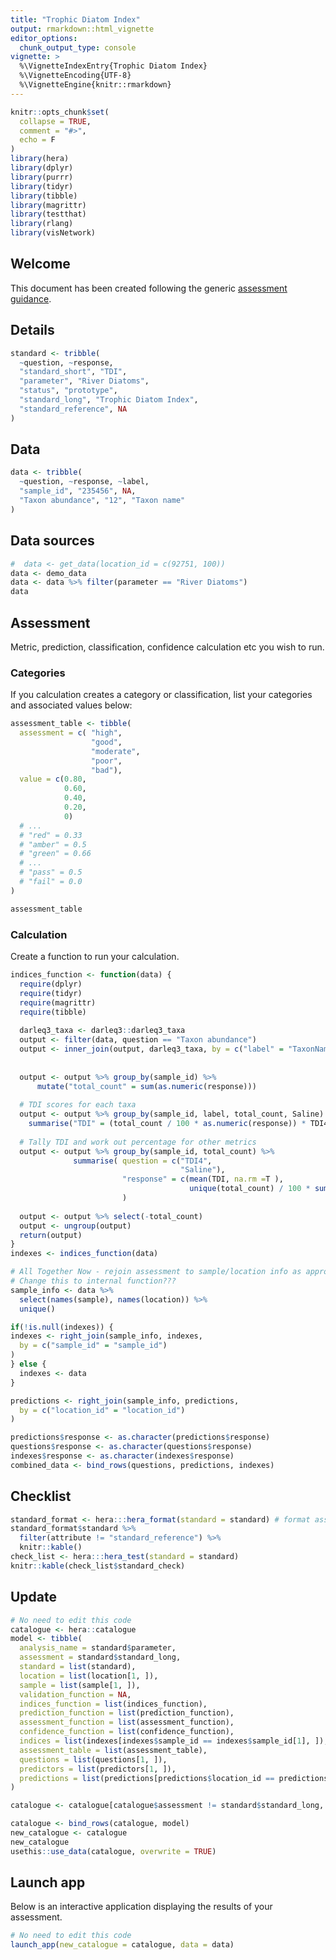 ```yaml
---
title: "Trophic Diatom Index"
output: rmarkdown::html_vignette
editor_options: 
  chunk_output_type: console
vignette: >
  %\VignetteIndexEntry{Trophic Diatom Index}
  %\VignetteEncoding{UTF-8}  
  %\VignetteEngine{knitr::rmarkdown}
---
```


```r
knitr::opts_chunk$set(
  collapse = TRUE,
  comment = "#>",
  echo = F
)
library(hera)
library(dplyr)
library(purrr)
library(tidyr)
library(tibble)
library(magrittr)
library(testthat)
library(rlang)
library(visNetwork)
```

## Welcome

This document has been created following the generic [assessment guidance](https://ecodata1.github.io/hera/articles/development_guide.html).

## Details

<!-- Create a new regulatory assessment by changing the CAPITLIZE info below: -->

```r

standard <- tribble(
  ~question, ~response,
  "standard_short", "TDI", 
  "parameter", "River Diatoms", 
  "status", "prototype",
  "standard_long", "Trophic Diatom Index", 
  "standard_reference", NA
)


```

## Data

```r
data <- tribble(
  ~question, ~response, ~label,
  "sample_id", "235456", NA,
  "Taxon abundance", "12", "Taxon name"
)
```

## Data sources

```r
#  data <- get_data(location_id = c(92751, 100))
data <- demo_data
data <- data %>% filter(parameter == "River Diatoms")
data
```

## Assessment

Metric, prediction, classification, confidence calculation etc you wish to run.

### Categories

If you calculation creates a category or classification, list your categories and associated values below:

```r

assessment_table <- tibble(
  assessment = c( "high", 
                  "good", 
                  "moderate",
                  "poor",
                  "bad"),
  value = c(0.80,
            0.60,
            0.40,
            0.20,
            0)
  # ...
  # "red" = 0.33
  # "amber" = 0.5
  # "green" = 0.66
  # ...
  # "pass" = 0.5
  # "fail" = 0.0
)

assessment_table
```

### Calculation

Create a function to run your calculation.

```r

indices_function <- function(data) {
  require(dplyr)
  require(tidyr)
  require(magrittr)
  require(tibble)
  
  darleq3_taxa <- darleq3::darleq3_taxa
  output <- filter(data, question == "Taxon abundance")
  output <- inner_join(output, darleq3_taxa, by = c("label" = "TaxonName"))
  
  
  output <- output %>% group_by(sample_id) %>% 
      mutate("total_count" = sum(as.numeric(response)))
  
  # TDI scores for each taxa
  output <- output %>% group_by(sample_id, label, total_count, Saline) %>% 
    summarise("TDI" = (total_count / 100 * as.numeric(response)) * TDI4)
  
  # Tally TDI and work out percentage for other metrics
  output <- output %>% group_by(sample_id, total_count) %>% 
              summarise( question = c("TDI4",
                                      "Saline"),
                         "response" = c(mean(TDI, na.rm =T ),
                                        unique(total_count) / 100 * sum(Saline))
                         )
  
  output <- output %>% select(-total_count)
  output <- ungroup(output)
  return(output)
}
indexes <- indices_function(data)
```


```r

# All Together Now - rejoin assessment to sample/location info as appropriate
# Change this to internal function???
sample_info <- data %>% 
  select(names(sample), names(location)) %>%
  unique()

if(!is.null(indexes)) {
indexes <- right_join(sample_info, indexes,
  by = c("sample_id" = "sample_id")
)
} else {
  indexes <- data
}

predictions <- right_join(sample_info, predictions,
  by = c("location_id" = "location_id")
)

predictions$response <- as.character(predictions$response)
questions$response <- as.character(questions$response)
indexes$response <- as.character(indexes$response)
combined_data <- bind_rows(questions, predictions, indexes)
```

## Checklist

```r
standard_format <- hera:::hera_format(standard = standard) # format assessment data
standard_format$standard %>%
  filter(attribute != "standard_reference") %>%
  knitr::kable()
check_list <- hera:::hera_test(standard = standard)
knitr::kable(check_list$standard_check)
```

## Update

```r
# No need to edit this code
catalogue <- hera::catalogue
model <- tibble(
  analysis_name = standard$parameter,
  assessment = standard$standard_long,
  standard = list(standard),
  location = list(location[1, ]),
  sample = list(sample[1, ]),
  validation_function = NA,
  indices_function = list(indices_function),
  prediction_function = list(prediction_function),
  assessment_function = list(assessment_function),
  confidence_function = list(confidence_function),
  indices = list(indexes[indexes$sample_id == indexes$sample_id[1], ]),
  assessment_table = list(assessment_table),
  questions = list(questions[1, ]),
  predictors = list(predictors[1, ]),
  predictions = list(predictions[predictions$location_id == predictions$location_id[1], ])
)

catalogue <- catalogue[catalogue$assessment != standard$standard_long, ]

catalogue <- bind_rows(catalogue, model)
new_catalogue <- catalogue
new_catalogue
usethis::use_data(catalogue, overwrite = TRUE)
```

## Launch app

Below is an interactive application displaying the results of your assessment.

```r
# No need to edit this code
launch_app(new_catalogue = catalogue, data = data)

```
